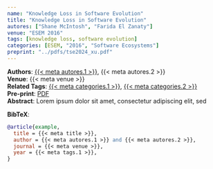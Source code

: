 ```yaml
---
name: "Knowledge Loss in Software Evolution"
title: "Knowledge Loss in Software Evolution"
autores: ["Shane McIntosh", "Farida El Zanaty"]
venue: "ESEM 2016"
tags: [knowledge loss, software evolution]
categories: [ESEM, "2016", "Software Ecosystems"]
preprint: "../pdfs/tse2024_xu.pdf"
---
```

**Authors**: [{{< meta autores.1 >}}](../members/shanemcintosh.qmd), {{< meta autores.2 >}}  
**Venue**: {{< meta venue >}}   
**Related Tags**: [{{< meta categories.1 >}}](../publications.qmd#category=knowledge+loss), [{{< meta categories.2 >}}](../publications.qmd#category=software+evolution)  
**Pre-print**: [PDF]({{< meta preprint >}})  
**Abstract**: Lorem ipsum dolor sit amet, consectetur adipiscing elit, sed
 

**BibTeX**:
```bibtex
@article{example,
  title = {{< meta title >}},
  author = {{< meta autores.1 >}} and {{< meta autores.2 >}},
  journal = {{< meta venue >}},
  year = {{< meta tags.1 >}},
}
```